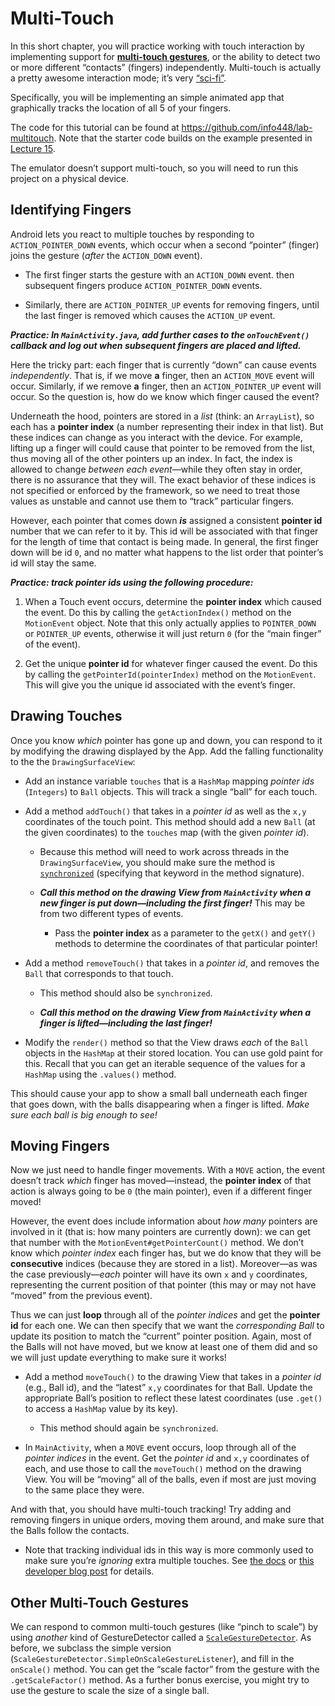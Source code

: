 # Multi-Touch {#multi-touch}

In this short chapter, you will practice working with touch interaction by implementing support for [**multi-touch gestures**](https://developer.android.com/training/gestures/multi.html), or the ability to detect two or more different "contacts" (fingers) independently. Multi-touch is actually a pretty awesome interaction mode; it's very ["sci-fi"](https://www.youtube.com/watch?v=NwVBzx0LMNQ).

Specifically, you will be implementing an simple animated app that graphically tracks the location of all 5 of your fingers.

<p class="alert alert-info">The code for this tutorial can be found at <https://github.com/info448/lab-multitouch>. Note that the starter code builds on the example presented in [Lecture 15](#graphics).</p>

<p class="alert alert-warning">The emulator doesn't support multi-touch, so you will need to run this project on a physical device.</p>


## Identifying Fingers
Android lets you react to multiple touches by responding to `ACTION_POINTER_DOWN` events, which occur when a second "pointer" (finger) joins the gesture (_after_ the `ACTION_DOWN` event).

- The first finger starts the gesture with an `ACTION_DOWN` event. then subsequent fingers produce `ACTION_POINTER_DOWN` events.

- Similarly, there are `ACTION_POINTER_UP` events for removing fingers, until the last finger is removed which causes the `ACTION_UP` event.

___Practice: In `MainActivity.java`, add further cases to the `onTouchEvent()` callback and log out when subsequent fingers are placed and lifted.___

Here the tricky part: each finger that is currently "down" can cause events _independently_. That is, if we move **a** finger, then an `ACTION_MOVE` event will occur. Similarly, if we remove **a** finger, then an `ACTION_POINTER_UP` event will occur.
So the question is, how do we know which finger caused the event?

Underneath the hood, pointers are stored in a _list_ (think: an `ArrayList`), so each has a **pointer index** (a number representing their index in that list). But these indices can change as you interact with the device. For example, lifting up a finger will could cause that pointer to be removed from the list, thus moving all of the other pointers up an index. In fact, the index is allowed to change _between each event_&mdash;while they often stay in order, there is no assurance that they will. The exact behavior of these indices is not specified or enforced by the framework, so we need to treat those values as unstable and cannot use them to "track" particular fingers.

However, each pointer that comes down ___is___ assigned a consistent **pointer id** number that we can refer to it by. This id will be associated with that finger for the length of time that contact is being made. In general, the first finger down will be id `0`, and no matter what happens to the list order that pointer's id will stay the same.

___Practice: track pointer ids using the following procedure:___

1. When a Touch event occurs, determine the **pointer index** which caused the event. Do this by calling the `getActionIndex()` method on the `MotionEvent` object. Note that this only actually applies to `POINTER_DOWN` or `POINTER_UP` events, otherwise it will just return `0` (for the "main finger" of the event).

2. Get the unique **pointer id** for whatever finger caused the event. Do this by calling the `getPointerId(pointerIndex)` method on the `MotionEvent`. This will give you the unique id associated with the event's finger.


## Drawing Touches
Once you know _which_ pointer has gone up and down, you can respond to it by modifying the drawing displayed by the App. Add the falling functionality to the the `DrawingSurfaceView`:

- Add an instance variable `touches` that is a `HashMap` mapping _pointer ids_ (`Integers`) to `Ball` objects. This will track a single "ball" for each touch.

- Add a method `addTouch()` that takes in a _pointer id_ as well as the `x,y` coordinates of the touch point. This method should add a new `Ball` (at the given coordinates) to the `touches` map (with the given _pointer id_).

	- Because this method will need to work across threads in the `DrawingSurfaceView`, you should make sure the method is [`synchronized`](https://docs.oracle.com/javase/tutorial/essential/concurrency/syncmeth.html) (specifying that keyword in the method signature).

	- ___Call this method on the drawing View from `MainActivity` when a new finger is put down&mdash;including the first finger!___ This may be from two different types of events.

		- Pass the **pointer index** as a parameter to the `getX()` and `getY()` methods to determine the coordinates of that particular pointer!

- Add a method `removeTouch()` that takes in a _pointer id_, and removes the `Ball` that corresponds to that touch.

	- This method should also be `synchronized`.

	- ___Call this method on the drawing View from `MainActivity` when a finger is lifted&mdash;including the last finger!___

- Modify the `render()` method so that the View draws _each_ of the `Ball` objects in the `HashMap` at their stored location. You can use gold paint for this. Recall that you can get an iterable sequence of the values for a `HashMap` using the `.values()` method.

This should cause your app to show a small ball underneath each finger that goes down, with the balls disappearing when a finger is lifted. _Make sure each ball is big enough to see!_

## Moving Fingers
Now we just need to handle finger movements. With a `MOVE` action, the event doesn't track _which_ finger has moved&mdash;instead, the **pointer index** of that action is always going to be `0` (the main pointer), even if a different finger moved!

However, the event does include information about _how many_ pointers are involved in it (that is: how many pointers are currently down): we can get that number with the `MotionEvent#getPointerCount()` method. We don't know which _pointer index_ each finger has, but we do know that they will be **consecutive** indices (because they are stored in a list). Moreover&mdash;as was the case previously&mdash;_each_ pointer will have its own `x` and `y` coordinates, representing the current position of that pointer (this may or may not have "moved" from the previous event).

Thus we can just **loop** through all of the _pointer indices_ and get the **pointer id** for each one. We can then specify that we want the _corresponding Ball_ to update its position to match the "current" pointer position. Again, most of the Balls will not have moved, but we know at least one of them did and so we will just update everything to make sure it works!

- Add a method `moveTouch()` to the drawing View that takes in a _pointer id_ (e.g., Ball id), and the "latest" `x,y` coordinates for that Ball. Update the appropriate Ball's position to reflect these latest coordinates (use `.get()` to access a `HashMap` value by its key).

	- This method should again be `synchronized`.

- In `MainActivity`, when a `MOVE` event occurs, loop through all of the _pointer indices_ in the event. Get the _pointer id_ and `x,y` coordinates of each, and use those to call the `moveTouch()` method on the drawing View. You will be "moving" all of the balls, even if most are just moving to the same place they were.

And with that, you should have multi-touch tracking! Try adding and removing fingers in unique orders, moving them around, and make sure that the Balls follow the contacts.

- Note that tracking individual ids in this way is more commonly used to make sure you're _ignoring_ extra multiple touches. See [the docs](https://developer.android.com/training/gestures/multi.html) or [this developer blog post](https://android-developers.blogspot.com/2010/06/making-sense-of-multitouch.html) for details.

## Other Multi-Touch Gestures
We can respond to common multi-touch gestures (like "pinch to scale") by using _another_ kind of GestureDetector called a [`ScaleGestureDetector`](https://developer.android.com/training/gestures/scale.html#scale). As before, we subclass the simple version (`ScaleGestureDetector.SimpleOnScaleGestureListener`), and fill in the `onScale()` method. You can get the "scale factor" from the gesture with the `.getScaleFactor()` method. As a further bonus exercise, you might try to use the gesture to scale the size of a single ball.
